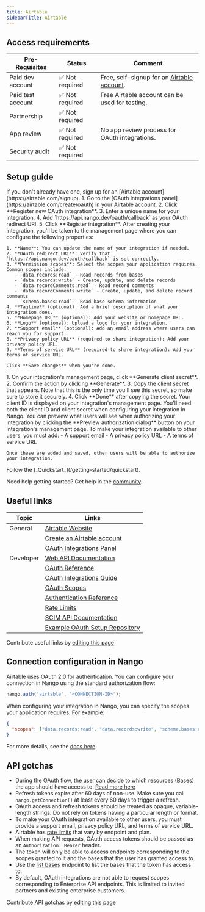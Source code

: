 ```yaml
---
title: Airtable
sidebarTitle: Airtable
---
```



<Overview />
<PreBuiltTooling />
<PreBuiltUseCases />

## Access requirements
| Pre-Requisites | Status | Comment|
| - | - | - |
| Paid dev account | ✅ Not required | Free, self-signup for an [Airtable account](https://airtable.com/signup). |
| Paid test account | ✅ Not required | Free Airtable account can be used for testing. |
| Partnership | ✅ Not required | |
| App review | ✅ Not required | No app review process for OAuth integrations. |
| Security audit | ✅ Not required | |


## Setup guide

<Steps>
  <Step title="Create an Airtable account">
    If you don't already have one, sign up for an [Airtable account](https://airtable.com/signup).
  </Step>
  <Step title="Register a new OAuth integration">
    1. Go to the [OAuth integrations panel](https://airtable.com/create/oauth) in your Airtable account.
    2. Click **Register new OAuth integration**.
    3. Enter a unique name for your integration.
    4. Add `https://api.nango.dev/oauth/callback` as your OAuth redirect URI.
    5. Click **Register integration**.
  </Step>
  <Step title="Configure your OAuth integration">
    After creating your integration, you'll be taken to the management page where you can configure the following properties:
    
    1. **Name**: You can update the name of your integration if needed.
    2. **OAuth redirect URI**: Verify that `https://api.nango.dev/oauth/callback` is set correctly.
    3. **Permission scopes**: Select the scopes your application requires. Common scopes include:
       - `data.records:read` - Read records from bases
       - `data.records:write` - Create, update, and delete records
       - `data.recordComments:read` - Read record comments
       - `data.recordComments:write` - Create, update, and delete record comments
       - `schema.bases:read` - Read base schema information
    4. **Tagline** (optional): Add a brief description of what your integration does.
    5. **Homepage URL** (optional): Add your website or homepage URL.
    6. **Logo** (optional): Upload a logo for your integration.
    7. **Support email** (optional): Add an email address where users can reach you for support.
    8. **Privacy policy URL** (required to share integration): Add your privacy policy URL.
    9. **Terms of service URL** (required to share integration): Add your terms of service URL.
    
    Click **Save changes** when you're done.
  </Step>
  <Step title="Generate a client secret">
    1. On your integration's management page, click **Generate client secret**.
    2. Confirm the action by clicking **Generate**.
    3. Copy the client secret that appears. Note that this is the only time you'll see this secret, so make sure to store it securely.
    4. Click **Done** after copying the secret.
  </Step>
  <Step title="Obtain your client ID">
    Your client ID is displayed on your integration's management page. You'll need both the client ID and client secret when configuring your integration in Nango.
  </Step>
  <Step title="Preview the user authorization dialog">
    You can preview what users will see when authorizing your integration by clicking the **Preview authorization dialog** button on your integration's management page.
  </Step>
  <Step title="Make your integration available to users">
    To make your integration available to other users, you must add:
    - A support email
    - A privacy policy URL
    - A terms of service URL
    
    Once these are added and saved, other users will be able to authorize your integration.
  </Step>
  <Step title="Next">
    Follow the [_Quickstart_](/getting-started/quickstart).
  </Step>
</Steps>

<Tip>Need help getting started? Get help in the [community](https://nango.dev/slack).</Tip>


## Useful links

| Topic | Links | 
| - | - | 
| General | [Airtable Website](https://airtable.com/) |
| | [Create an Airtable account](https://airtable.com/signup) |
| | [OAuth Integrations Panel](https://airtable.com/create/oauth) |
| Developer | [Web API Documentation](https://airtable.com/developers/web/api/introduction) |
| | [OAuth Reference](https://airtable.com/developers/web/api/oauth-reference) |
| | [OAuth Integrations Guide](https://airtable.com/developers/web/guides/oauth-integrations) |
| | [OAuth Scopes](https://airtable.com/developers/web/api/scopes) |
| | [Authentication Reference](https://airtable.com/developers/web/api/authentication) |
| | [Rate Limits](https://airtable.com/developers/web/api/rate-limits) |
| | [SCIM API Documentation](https://airtable.com/developers/web/api/scim-overview) |
| | [Example OAuth Setup Repository](https://github.com/Airtable/oauth-example) |

<Note>Contribute useful links by [editing this page](https://github.com/nangohq/nango/tree/master/docs-v2/integrations/all/airtable.mdx)</Note>

## Connection configuration in Nango

Airtable uses OAuth 2.0 for authentication. You can configure your connection in Nango using the standard authorization flow:

```js
nango.auth('airtable', '<CONNECTION-ID>');
```

When configuring your integration in Nango, you can specify the scopes your application requires. For example:

```json
{
  "scopes": ["data.records:read", "data.records:write", "schema.bases:read"]
}
```

For more details, see the [docs here](/guides/api-authorization/authorize-in-your-app-default-ui).

## API gotchas

-   During the OAuth flow, the user can decide to which resources (Bases) the app should have access to. [Read more here](https://airtable.com/developers/web/api/oauth-reference#resources)
-   Refresh tokens expire after 60 days of non-use. Make sure you call `nango.getConnection()` at least every 60 days to trigger a refresh.
-   OAuth access and refresh tokens should be treated as opaque, variable-length strings. Do not rely on tokens having a particular length or format.
-   To make your OAuth integration available to other users, you must provide a support email, privacy policy URL, and terms of service URL.
-   Airtable has [rate limits](https://airtable.com/developers/web/api/rate-limits) that vary by endpoint and plan.
-   When making API requests, OAuth access tokens should be passed as an `Authorization: Bearer` header.
-   The token will only be able to access endpoints corresponding to the scopes granted to it and the bases that the user has granted access to.
-   Use the [list bases](https://airtable.com/developers/web/api/user-listBases) endpoint to list the bases that the token has access to.
-   By default, OAuth integrations are not able to request scopes corresponding to Enterprise API endpoints. This is limited to invited partners and existing enterprise customers.

<Note>Contribute API gotchas by [editing this page](https://github.com/nangohq/nango/tree/master/docs-v2/integrations/all/airtable.mdx)</Note>
